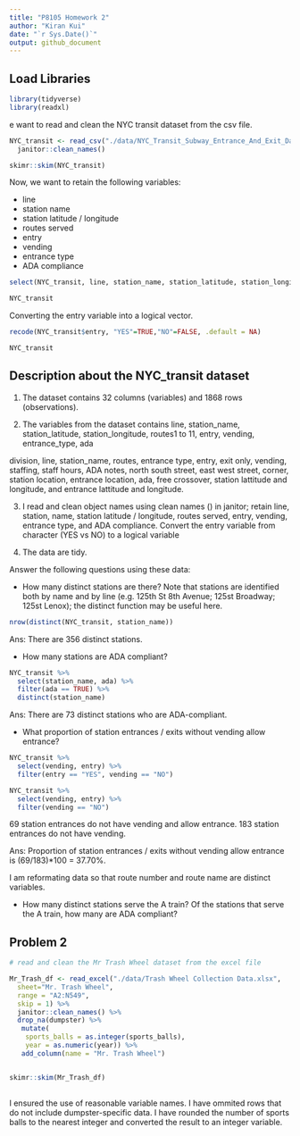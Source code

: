```yaml
---
title: "P8105 Homework 2"
author: "Kiran Kui"
date: "`r Sys.Date()`"
output: github_document
---
```


## Load Libraries 

```r

library(tidyverse)
library(readxl)
```

e want to read and clean the NYC transit dataset from the csv file. 

```r
NYC_transit <- read_csv("./data/NYC_Transit_Subway_Entrance_And_Exit_Data.csv") %>% 
  janitor::clean_names()

skimr::skim(NYC_transit)
```

Now, we want to retain the following variables:

* line
* station name
* station latitude / longitude
* routes served
* entry
* vending
* entrance type
* ADA compliance 

```r
select(NYC_transit, line, station_name, station_latitude, station_longitude, route1, route2, route3, route4, route5, route6, route7, route8, route9, route10, route11, entry, vending, entrance_type, ada)

NYC_transit
```


Converting the entry variable into a logical vector. 
```r

recode(NYC_transit$entry, "YES"=TRUE,"NO"=FALSE, .default = NA)

NYC_transit
```

## Description about the NYC_transit dataset

1. The dataset contains 32 columns (variables) and 1868 rows  (observations). 

2. The variables from the dataset contains line, station_name, station_latitude, station_longitude, routes1 to 11, entry, vending, entrance_type, ada

division, line, station_name, routes, entrance type, entry, exit only, vending, staffing, staff hours, ADA notes, north south street, east west street, corner, station location, entrance location, ada, free crossover, station lattitude and longitude, and entrance lattitude and longitude. 

3. I read and clean object names using clean names () in janitor; retain line, station, name, station latitude / longitude, routes served, entry, vending, entrance type, and ADA compliance. Convert the entry variable from character (YES vs NO) to a logical variable

4. The data are tidy. 

Answer the following questions using these data:

* How many distinct stations are there? Note that stations are identified both by name and by line (e.g. 125th St 8th Avenue; 125st Broadway; 125st Lenox); the distinct function may be useful here.

```r
nrow(distinct(NYC_transit, station_name))
```
Ans: There are 356 distinct stations. 

* How many stations are ADA compliant?

```r
NYC_transit %>% 
  select(station_name, ada) %>% 
  filter(ada == TRUE) %>%
  distinct(station_name)

```

Ans: There are 73 distinct stations who are ADA-compliant. 

* What proportion of station entrances / exits without vending allow entrance?

```r
NYC_transit %>% 
  select(vending, entry) %>% 
  filter(entry == "YES", vending == "NO")

NYC_transit %>% 
  select(vending, entry) %>% 
  filter(vending == "NO")
```

69 station entrances do not have vending and allow entrance.
183 station entrances do not have vending. 

Ans: Proportion of station entrances / exits without vending allow entrance is (69/183)*100 = 37.70%. 

I am reformating data so that route number and route name are distinct variables. 

* How many distinct stations serve the A train? Of the stations that serve the A train, how many are ADA compliant?


## Problem 2    

```r

# read and clean the Mr Trash Wheel dataset from the excel file

Mr_Trash_df <- read_excel("./data/Trash Wheel Collection Data.xlsx", 
  sheet="Mr. Trash Wheel", 
  range = "A2:N549",
  skip = 1) %>% 
  janitor::clean_names() %>% 
  drop_na(dumpster) %>% 
   mutate(
    sports_balls = as.integer(sports_balls),
    year = as.numeric(year)) %>% 
   add_column(name = "Mr. Trash Wheel")


skimr::skim(Mr_Trash_df)
  
```

I ensured the use of reasonable variable names. 
I have ommited rows that do not include dumpster-specific data. 
I have rounded the number of sports balls to the nearest integer and converted the result to an integer variable. 

